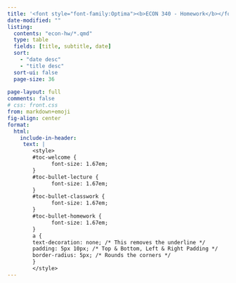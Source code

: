 ```yaml
---
title: '<font style="font-family:Optima"><b>ECON 340 - Homework</b></font>'
date-modified: ""
listing:
  contents: "econ-hw/*.qmd"
  type: table
  fields: [title, subtitle, date]
  sort: 
    - "date desc"
    - "title desc"
  sort-ui: false
  page-size: 36
  
page-layout: full
comments: false
# css: front.css
from: markdown+emoji
fig-align: center
format: 
  html:
    include-in-header:
     text: |
        <style>
        #toc-welcome {
              font-size: 1.67em;
        }
        #toc-bullet-lecture {
              font-size: 1.67em;
        }
        #toc-bullet-classwork {
              font-size: 1.67em;
        }
        #toc-bullet-homework {
              font-size: 1.67em;
        }
        a {
        text-decoration: none; /* This removes the underline */
        padding: 5px 10px; /* Top & Bottom, Left & Right Padding */
        border-radius: 5px; /* Rounds the corners */
        }
        </style>
---
```

